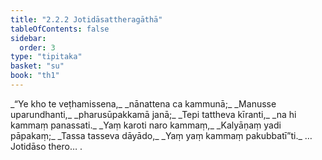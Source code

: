 ```yaml
---
title: "2.2.2 Jotidāsattheragāthā"
tableOfContents: false
sidebar:
  order: 3
type: "tipitaka"
basket: "su"
book: "th1"
---
```



<DynamicBreadcrumb />

<Division number="143" book="th1" bookNo="19" page="250">

<Paragraph number="309" type="verses" book="th1">
_“Ye kho te veṭhamissena,_  
_nānattena ca kammunā;_  
_Manusse uparundhanti,_  
_pharusūpakkamā janā;_  
_Tepi tattheva kīranti,_  
_na hi kammaṃ panassati._  

</Paragraph>

</Division>
<Division number="144" book="th1" bookNo="19" page="250">

<Paragraph number="310" type="verses" book="th1">
_Yaṃ karoti naro kammaṃ,_  
_Kalyāṇaṃ yadi pāpakaṃ;_  
_Tassa tasseva dāyādo,_  
_Yaṃ yaṃ kammaṃ pakubbatī”ti._  


</Paragraph>
</Division>

<Paragraph number="311" type="center" book="th1">
…  Jotidāso thero… .
</Paragraph>